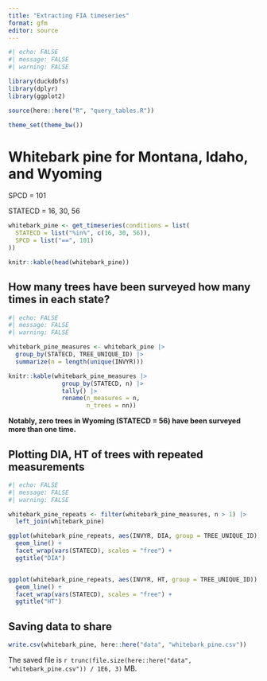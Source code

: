 ```yaml
---
title: "Extracting FIA timeseries"
format: gfm
editor: source
---
```


```r
#| echo: FALSE
#| message: FALSE
#| warning: FALSE

library(duckdbfs)
library(dplyr)
library(ggplot2)

source(here::here("R", "query_tables.R"))

theme_set(theme_bw())

```


# Whitebark pine for Montana, Idaho, and Wyoming

SPCD = 101

STATECD = 16, 30, 56

```r

whitebark_pine <- get_timeseries(conditions = list(
  STATECD = list("%in%", c(16, 30, 56)),
  SPCD = list("==", 101)
))

knitr::kable(head(whitebark_pine))

```


## How many trees have been surveyed how many times in each state?

```r
#| echo: FALSE
#| message: FALSE
#| warning: FALSE

whitebark_pine_measures <- whitebark_pine |> 
  group_by(STATECD, TREE_UNIQUE_ID) |>
  summarize(n = length(unique(INVYR))) 

knitr::kable(whitebark_pine_measures |>
               group_by(STATECD, n) |>
               tally() |>
               rename(n_measures = n,
                      n_trees = nn))


```

**Notably, zero trees in Wyoming (STATECD = 56) have been surveyed more than one time.**

## Plotting DIA, HT of trees with repeated measurements

```r
#| echo: FALSE
#| message: FALSE
#| warning: FALSE

whitebark_pine_repeats <- filter(whitebark_pine_measures, n > 1) |>
  left_join(whitebark_pine)

ggplot(whitebark_pine_repeats, aes(INVYR, DIA, group = TREE_UNIQUE_ID)) +
  geom_line() +
  facet_wrap(vars(STATECD), scales = "free") +
  ggtitle("DIA")


ggplot(whitebark_pine_repeats, aes(INVYR, HT, group = TREE_UNIQUE_ID)) +
  geom_line() +
  facet_wrap(vars(STATECD), scales = "free") +
  ggtitle("HT")

```

## Saving data to share

```r

write.csv(whitebark_pine, here::here("data", "whitebark_pine.csv"))

```

The saved file is `r trunc(file.size(here::here("data", "whitebark_pine.csv")) / 1E6, 3)` MB.